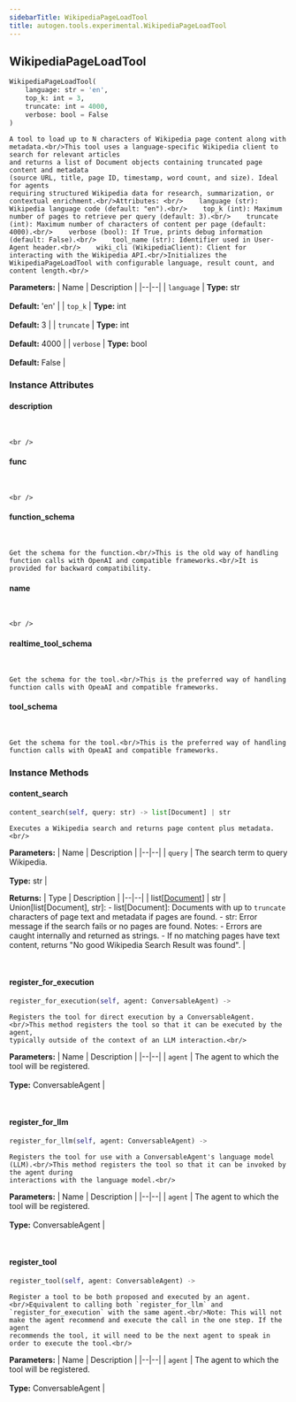 ```yaml
---
sidebarTitle: WikipediaPageLoadTool
title: autogen.tools.experimental.WikipediaPageLoadTool
---
```

<h2 id="autogen.tools.experimental.WikipediaPageLoadTool" class="doc doc-heading">
    <code class="doc-symbol doc-symbol-heading doc-symbol-class"></code>
    <span class="doc doc-object-name doc-class-name">WikipediaPageLoadTool</span>
</h2>

```python
WikipediaPageLoadTool(
    language: str = 'en',
    top_k: int = 3,
    truncate: int = 4000,
    verbose: bool = False
)
```

    A tool to load up to N characters of Wikipedia page content along with metadata.<br/>This tool uses a language-specific Wikipedia client to search for relevant articles
    and returns a list of Document objects containing truncated page content and metadata
    (source URL, title, page ID, timestamp, word count, and size). Ideal for agents
    requiring structured Wikipedia data for research, summarization, or contextual enrichment.<br/>Attributes: <br/>    language (str): Wikipedia language code (default: "en").<br/>    top_k (int): Maximum number of pages to retrieve per query (default: 3).<br/>    truncate (int): Maximum number of characters of content per page (default: 4000).<br/>    verbose (bool): If True, prints debug information (default: False).<br/>    tool_name (str): Identifier used in User-Agent header.<br/>    wiki_cli (WikipediaClient): Client for interacting with the Wikipedia API.<br/>Initializes the WikipediaPageLoadTool with configurable language, result count, and content length.<br/>

<b>Parameters:</b>
| Name | Description |
|--|--|
| `language` | **Type:** str<br/><br/>**Default:** 'en' |
| `top_k` | **Type:** int<br/><br/>**Default:** 3 |
| `truncate` | **Type:** int<br/><br/>**Default:** 4000 |
| `verbose` | **Type:** bool<br/><br/>**Default:** False |

### Instance Attributes

<code class="doc-symbol doc-symbol-heading doc-symbol-attribute"></code>
#### description
<br />

    <br />

<code class="doc-symbol doc-symbol-heading doc-symbol-attribute"></code>
#### func
<br />

    <br />

<code class="doc-symbol doc-symbol-heading doc-symbol-attribute"></code>
#### function_schema
<br />

    Get the schema for the function.<br/>This is the old way of handling function calls with OpenAI and compatible frameworks.<br/>It is provided for backward compatibility.

<code class="doc-symbol doc-symbol-heading doc-symbol-attribute"></code>
#### name
<br />

    <br />

<code class="doc-symbol doc-symbol-heading doc-symbol-attribute"></code>
#### realtime_tool_schema
<br />

    Get the schema for the tool.<br/>This is the preferred way of handling function calls with OpeaAI and compatible frameworks.

<code class="doc-symbol doc-symbol-heading doc-symbol-attribute"></code>
#### tool_schema
<br />

    Get the schema for the tool.<br/>This is the preferred way of handling function calls with OpeaAI and compatible frameworks.

### Instance Methods

<code class="doc-symbol doc-symbol-heading doc-symbol-method"></code>
#### content_search

```python
content_search(self, query: str) -> list[Document] | str
```

    Executes a Wikipedia search and returns page content plus metadata.<br/>

<b>Parameters:</b>
| Name | Description |
|--|--|
| `query` | The search term to query Wikipedia.<br/><br/>**Type:** str |

<b>Returns:</b>
| Type | Description |
|--|--|
| list[[Document](/docs/api-reference/autogen/tools/experimental/wikipedia/wikipedia/Document)] \| str | Union[list[Document], str]: - list[Document]: Documents with up to `truncate` characters of page text and metadata if pages are found. - str: Error message if the search fails or no pages are found. Notes: - Errors are caught internally and returned as strings. - If no matching pages have text content, returns "No good Wikipedia Search Result was found". |

<br />

<code class="doc-symbol doc-symbol-heading doc-symbol-method"></code>
#### register_for_execution

```python
register_for_execution(self, agent: ConversableAgent) -> 
```

    Registers the tool for direct execution by a ConversableAgent.<br/>This method registers the tool so that it can be executed by the agent,
    typically outside of the context of an LLM interaction.<br/>

<b>Parameters:</b>
| Name | Description |
|--|--|
| `agent` | The agent to which the tool will be registered.<br/><br/>**Type:** ConversableAgent |

<br />

<code class="doc-symbol doc-symbol-heading doc-symbol-method"></code>
#### register_for_llm

```python
register_for_llm(self, agent: ConversableAgent) -> 
```

    Registers the tool for use with a ConversableAgent's language model (LLM).<br/>This method registers the tool so that it can be invoked by the agent during
    interactions with the language model.<br/>

<b>Parameters:</b>
| Name | Description |
|--|--|
| `agent` | The agent to which the tool will be registered.<br/><br/>**Type:** ConversableAgent |

<br />

<code class="doc-symbol doc-symbol-heading doc-symbol-method"></code>
#### register_tool

```python
register_tool(self, agent: ConversableAgent) -> 
```

    Register a tool to be both proposed and executed by an agent.<br/>Equivalent to calling both `register_for_llm` and `register_for_execution` with the same agent.<br/>Note: This will not make the agent recommend and execute the call in the one step. If the agent
    recommends the tool, it will need to be the next agent to speak in order to execute the tool.<br/>

<b>Parameters:</b>
| Name | Description |
|--|--|
| `agent` | The agent to which the tool will be registered.<br/><br/>**Type:** ConversableAgent |

<br />